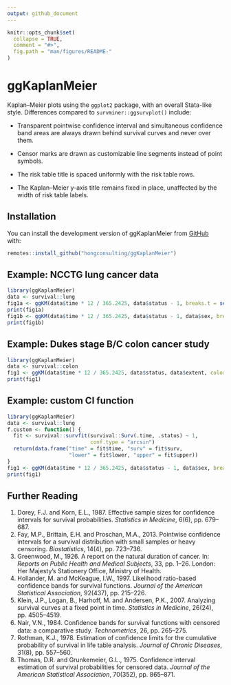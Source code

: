 ```yaml
---
output: github_document
---
```


<!-- README.md is generated from README.Rmd. Please edit that file -->

```r
knitr::opts_chunk$set(
  collapse = TRUE,
  comment = "#>",
  fig.path = "man/figures/README-"
)
```

# ggKaplanMeier

<!-- badges: start -->
<!-- badges: end -->

Kaplan–Meier plots using the `ggplot2` package, with an overall Stata-like style. Differences compared to `survminer::ggsurvplot()` include:

* Transparent pointwise confidence interval and simultaneous confidence band areas are always drawn behind survival curves and never over them.

* Censor marks are drawn as customizable line segments instead of point symbols.

* The risk table title is spaced uniformly with the risk table rows.

* The Kaplan–Meier y-axis title remains fixed in place, unaffected by the width of risk table labels.

## Installation

You can install the development version of ggKaplanMeier from [GitHub](https://github.com/hongconsulting/ggKaplanMeier) with:

``` r
remotes::install_github("hongconsulting/ggKaplanMeier")
```

## Example: NCCTG lung cancer data

```r
library(ggKaplanMeier)
data <- survival::lung
fig1a <- ggKM(data$time * 12 / 365.2425, data$status - 1, breaks.t = seq(0, 30, 6), colors = ggsci::pal_nejm()(4)[4], title.s = "Overall survival", title.t = "Time (months)")
print(fig1a)
fig1b <- ggKM(data$time * 12 / 365.2425, data$status - 1, data$sex, breaks.t = seq(0, 30, 6), legend.labels = c("Male", "Female"), title.s = "Overall survival", title.t = "Time (months)")
print(fig1b)
```

## Example: Dukes stage B/C colon cancer study

```r
library(ggKaplanMeier)
data <- survival::colon
fig1 <- ggKM(data$time * 12 / 365.2425, data$status, data$extent, colors = ggsci::pal_nejm()(4)[c(2, 4, 3, 1)], legend.direction = "horizontal", legend.labels = c("T1", "T2", "T3", "T4"), legend.pos = c(0.5, 0.1), risk.table.margin = 20, title.s = "Overall survival", title.t = "Time (months)")
print(fig1)
```

## Example: custom CI function

```r
library(ggKaplanMeier)
data <- survival::lung
f.custom <- function() {
  fit <- survival::survfit(survival::Surv(.time, .status) ~ 1, 
                           conf.type = "arcsin")
  return(data.frame("time" = fit$time, "surv" = fit$surv, 
                    "lower" = fit$lower, "upper" = fit$upper))
}
fig1 <- ggKM(data$time * 12 / 365.2425, data$status - 1, data$sex, breaks.t = seq(0, 30, 6), legend.labels = c("Male", "Female"), title.s = "Overall survival", title.t = "Time (months)", CI = f.custom)
print(fig1)
```

## Further Reading
1. Dorey, F.J. and Korn, E.L., 1987. Effective sample sizes for confidence intervals for survival probabilities. *Statistics in Medicine*, 6(6), pp. 679–687.
2. Fay, M.P., Brittain, E.H. and Proschan, M.A., 2013. Pointwise confidence intervals for a survival distribution with small samples or heavy censoring. *Biostatistics*, 14(4), pp. 723–736.
3. Greenwood, M., 1926. A report on the natural duration of cancer. In: *Reports on Public Health and Medical Subjects*, 33, pp. 1–26. London: Her Majesty’s Stationery Office, Ministry of Health.
4. Hollander, M. and McKeague, I.W., 1997. Likelihood ratio-based confidence bands for survival functions. *Journal of the American Statistical Association*, 92(437), pp. 215–226.
5. Klein, J.P., Logan, B., Harhoff, M. and Andersen, P.K., 2007. Analyzing survival curves at a fixed point in time. *Statistics in Medicine*, 26(24), pp. 4505–4519.
6. Nair, V.N., 1984. Conﬁdence bands for survival functions with censored data: a comparative study. *Technometrics*, 26, pp. 265–275.
7. Rothman, K.J., 1978. Estimation of confidence limits for the cumulative probability of survival in life table analysis. *Journal of Chronic Diseases*, 31(8), pp. 557–560.
8. Thomas, D.R. and Grunkemeier, G.L., 1975. Confidence interval estimation of  survival probabilities for censored data. *Journal of the American Statistical Association*, 70(352), pp. 865–871.
